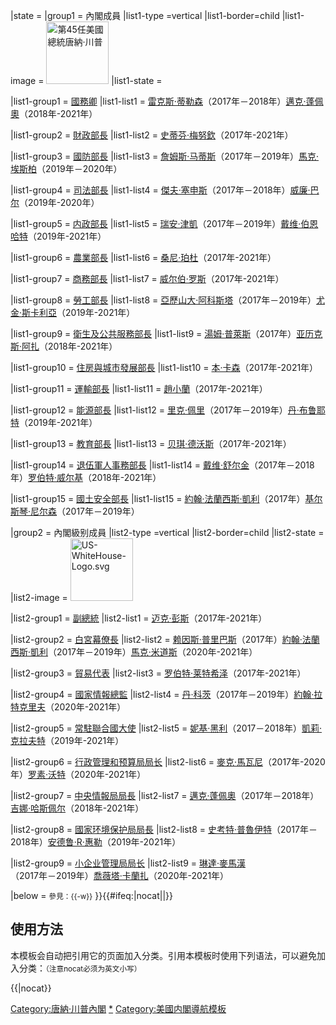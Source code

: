 <noinclude>
{{noteTA
|G1=USGov
|1=zh:當勞;zh-hans:唐纳德;zh-hant:唐納德;zh-tw:唐納;zh-cn:唐纳德;zh-hk:當勞;zh-mo:當勞;
|2=zh:特朗普;zh-hans:川普;zh-hant:川普;zh-tw:川普;zh-cn:特朗普;zh-hk:特朗普;zh-mo:杜林普;
|3=zh-hans:麦克马洪;zh-hant:麥馬漢
}}</noinclude>{{NavboxV2
|type = vertical_collapsible
|name = Donald Trump cabinet
|title = [[美國總統]][[唐納·川普]][[美国内阁|内閣]]（2017年-2021年）
|border = {{#if:{{{removeborder|}}}|none}}
|state = {{{state<includeonly>|collapsed</includeonly>}}}
|group1 = 內閣成員
|list1-type =vertical
|list1-border=child
|list1-image = [[File:Donald Trump Pentagon 2017.jpg|100px|第45任美國總統唐納·川普]]
|list1-state = {{{state|expanded}}}

|list1-group1 = [[美国国务卿|國務卿]]
|list1-list1 = [[雷克斯·蒂勒森]]（2017年－2018年）{{to}}[[邁克·蓬佩奧]]（2018年-2021年）

|list1-group2 = [[美国财政部长|財政部長]]
|list1-list2 = [[史蒂芬·梅努欽]]（2017年-2021年）

|list1-group3 = [[美国国防部长|國防部長]]
|list1-list3 = [[詹姆斯·马蒂斯]]（2017年－2019年）{{to}}[[馬克·埃斯柏]]（2019年－2020年）

|list1-group4 = [[美國司法部長|司法部長]]
|list1-list4 = [[傑夫·塞申斯]]（2017年－2018年）{{to}}[[威廉·巴尔]]（2019年-2020年）

|list1-group5 = [[美國內政部長|内政部長]]
|list1-list5 = [[瑞安·津凱]]（2017年－2019年）{{to}}[[戴维·伯恩哈特]]（2019年-2021年）

|list1-group6 = [[美国农业部|農業部長]]
|list1-list6 = [[桑尼·珀杜]]（2017年-2021年）

|list1-group7 = [[美国商务部|商務部長]]
|list1-list7 = [[威尔伯·罗斯]]（2017年-2021年）

|list1-group8 = [[美国劳工部长|勞工部長]]
|list1-list8 = [[亞歷山大·阿科斯塔]]（2017年－2019年）{{to}}[[尤金·斯卡利亞]]（2019年-2021年）

|list1-group9 = [[美国卫生及公共服务部|衛生及公共服務部長]]
|list1-list9 = [[湯姆·普萊斯]]（2017年）{{to}}[[亚历克斯·阿扎]]（2018年-2021年）

|list1-group10 = [[美国住房和城市发展部长|住房與城市發展部長]]
|list1-list10 = [[本·卡森]]（2017年-2021年）

|list1-group11 = [[美国运输部长|運輸部長]]
|list1-list11 = [[趙小蘭]]（2017年-2021年）

|list1-group12 = [[美國能源部長|能源部長]]
|list1-list12 = [[里克·佩里]]（2017年－2019年）{{to}}[[丹·布鲁耶特]]（2019年-2021年）

|list1-group13 = [[美國教育部長|教育部長]]
|list1-list13 = [[贝琪·德沃斯]]（2017年-2021年）

|list1-group14 = [[美国退伍军人事务部长|退伍軍人事務部長]]
|list1-list14 = [[戴维·舒尔金]]（2017年－2018年）{{to}}[[罗伯特·威尔基]]（2018年-2021年）

|list1-group15 = [[美国国土安全部长|國土安全部長]]
|list1-list15 = [[約翰·法蘭西斯·凱利]]（2017年）{{to}}[[基尔斯琴·尼尔森]]（2017年－2019年）

|group2 = 內閣級别成員
|list2-type =vertical
|list2-border=child
|list2-state = {{{state|expanded}}}
|list2-image = [[File:US-WhiteHouse-Logo.svg|100px|link=|alt=]]

|list2-group1 = [[美国副总统|副總統]]
|list2-list1 = [[迈克·彭斯]]（2017年-2021年）

|list2-group2 = [[白宮幕僚長]]
|list2-list2 = [[赖因斯·普里巴斯]]（2017年）{{to}}[[約翰·法蘭西斯·凱利]]（2017年－2019年）{{to}}[[馬克·米道斯]]（2020年-2021年）

|list2-group3 = [[美國貿易代表處|貿易代表]]
|list2-list3 = [[罗伯特·莱特希泽]]（2017年-2021年）

|list2-group4 = [[國家情報總監]]
|list2-list4 = [[丹·科茨]]（2017年－2019年）{{to}}[[約翰·拉特克里夫]]（2020年-2021年）

|list2-group5 = [[美国常驻联合国代表列表|常駐聯合國大使]]
|list2-list5 = [[妮基·黑利]]（2017－2018年）{{to}}[[凱莉·克拉夫特]]（2019年-2021年）

|list2-group6 = [[美国行政管理和预算局|行政管理和预算局局长]]
|list2-list6 = [[麥克·馬瓦尼]]（2017年-2020年）{{to}}[[罗素·沃特]]（2020年-2021年）

|list2-group7 = [[中央情報局局長]]
|list2-list7 = [[邁克·蓬佩奧]]（2017年－2018年）{{to}}[[吉娜·哈斯佩尔]]（2018年-2021年）

|list2-group8 = [[美国国家环境保护局|國家环境保护局局長]]
|list2-list8 = [[史考特·普魯伊特]]（2017年－2018年）{{to}}[[安德鲁·R·惠勒]]（2019年-2021年）

|list2-group9 = [[美国小企业管理局|小企业管理局局长]]
|list2-list9 = [[琳達·麥馬漢]]（2017年－2019年）{{to}}[[喬薇塔·卡蘭扎]]（2020年-2021年）


|below = <small>參見：{{link-en|唐納·川普內閣|Cabinet of Donald Trump}}{{-w}}{{link-en|唐納·川普總統任期|Presidency of Donald Trump}}</small>
}}<includeonly>{{#ifeq:{{{1}}}|nocat||[[Category:唐納·川普內閣]]}}</includeonly><noinclude>

== 使用方法 ==
本模板会自动把引用它的页面加入分类。引用本模板时使用下列语法，可以避免加入分类：<small>（注意nocat必须为英文小写）</small>

<nowiki>{{</nowiki>{{PAGENAME}}<nowiki>|nocat}}</nowiki>

[[Category:唐納·川普內閣|*]]
[[Category:美國内閣導航模板]]
</noinclude>